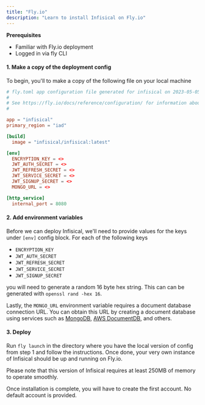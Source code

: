 ```yaml
---
title: "Fly.io"
description: "Learn to install Infisical on Fly.io"
---
```


**Prerequisites**
- Familiar with Fly.io deployment 
- Logged in via fly CLI

#### 1. Make a copy of the deployment config
To begin, you'll to make a copy of the following file on your local machine

```toml fly.toml 
# fly.toml app configuration file generated for infisical on 2023-05-05T08:57:03-04:00
#
# See https://fly.io/docs/reference/configuration/ for information about how to use this file.
#

app = "infisical"
primary_region = "iad"

[build]
  image = "infisical/infisical:latest"

[env]
  ENCRYPTION_KEY = <>
  JWT_AUTH_SECRET = <>
  JWT_REFRESH_SECRET = <>
  JWT_SERVICE_SECRET = <>
  JWT_SIGNUP_SECRET = <>
  MONGO_URL = <>

[http_service]
  internal_port = 8080

```

#### 2. Add environment variables

Before we can deploy Infisical, we'll need to provide values for the keys under `[env]` config block. For each of the following keys

- `ENCRYPTION_KEY`
- `JWT_AUTH_SECRET`
- `JWT_REFRESH_SECRET`
- `JWT_SERVICE_SECRET`
- `JWT_SIGNUP_SECRET`

you will need to generate a random 16 byte hex string. This can can be generated with `openssl rand -hex 16`. 


Lastly, the `MONGO_URL` environment variable requires a document database connection URL. 
You can obtain this URL by creating a document database using services such as [MongoDB](https://www.mongodb.com/), [AWS DocumentDB](https://aws.amazon.com/documentdb/), and others.

#### 3. Deploy

Run `fly launch` in the directory where you have the local version of config from step 1 and follow the instructions. 
Once done, your very own instance of Infisical should be up and running on Fly.io.

Please note that this version of Infisical requires at least 250MB of memory to operate smoothly.

<Info>
Once installation is complete, you will have to create the first account. No default account is provided.
</Info>
